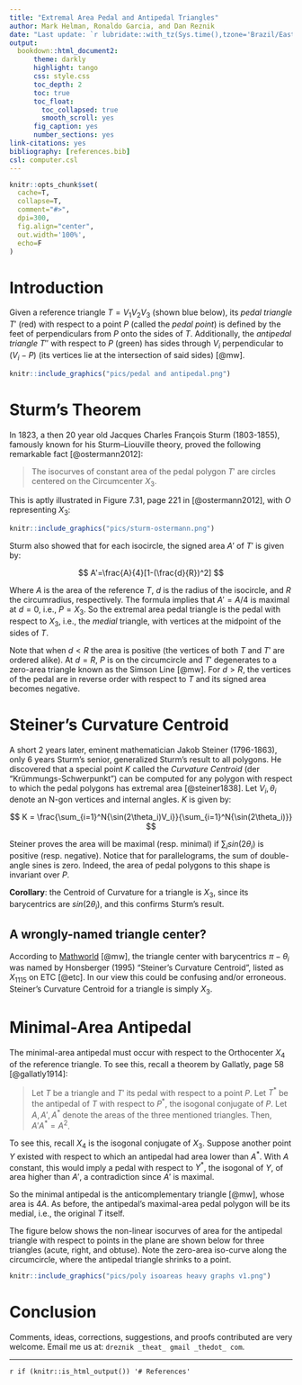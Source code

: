 ```yaml
--- 
title: "Extremal Area Pedal and Antipedal Triangles"
author: Mark Helman, Ronaldo Garcia, and Dan Reznik
date: "Last update: `r lubridate::with_tz(Sys.time(),tzone='Brazil/East')`"
output:
  bookdown::html_document2:
      theme: darkly
      highlight: tango
      css: style.css
      toc_depth: 2
      toc: true
      toc_float:
        toc_collapsed: true
        smooth_scroll: yes
      fig_caption: yes
      number_sections: yes
link-citations: yes
bibliography: [references.bib]
csl: computer.csl
---
```


```r
knitr::opts_chunk$set(
  cache=T,
  collapse=T,
  comment="#>",
  dpi=300,
  fig.align="center",
  out.width='100%',
  echo=F
)
```

# Introduction

Given a reference triangle $T={V_1}{V_2}{V_3}$ (shown blue below), its *pedal triangle* $T'$ (red) with respect to a point $P$ (called the *pedal point*) is defined by the feet of perpendiculars from $P$ onto the sides of $T$. Additionally, the *antipedal triangle* $T''$ with respect to $P$ (green) has sides through $V_i$ perpendicular to $(V_i-P)$ (its vertices lie at the intersection of said sides) [@mw].

```r
knitr::include_graphics("pics/pedal and antipedal.png")
```

# Sturm's Theorem

In 1823, a then 20 year old Jacques Charles François Sturm (1803-1855), famously known for his Sturm–Liouville theory, proved the following remarkable fact [@ostermann2012]: 

>The isocurves of constant area of the pedal polygon $T'$ are circles centered on the Circumcenter $X_3$.


This is aptly illustrated in Figure 7.31, page 221 in [@ostermann2012], with $O$ representing $X_3$:

```r
knitr::include_graphics("pics/sturm-ostermann.png")
```

Sturm also showed that for each isocircle, the signed area $A'$ of $T'$ is given by:

$$
A'=\frac{A}{4}[1-(\frac{d}{R})^2]
$$

Where $A$ is the area of the reference $T$, $d$ is the radius of the isocircle, and $R$ the circumradius, respectively. The formula implies that $A'=A/4$ is maximal at $d=0$, i.e., $P=X_3$. So the extremal area pedal triangle is the pedal with respect to $X_3$, i.e., the *medial* triangle, with vertices at the midpoint of the sides of $T$.

Note that when $d<R$ the area is positive (the vertices of both $T$ and $T'$ are ordered alike). At $d=R$, $P$ is on the circumcircle and $T'$ degenerates to a zero-area triangle known as the Simson Line [@mw]. For $d>R$, the vertices of the pedal are in reverse order with respect to $T$ and its signed area becomes negative.

# Steiner's Curvature Centroid

A short 2 years later, eminent mathematician Jakob Steiner (1796-1863), only 6 years Sturm's senior, generalized Sturm's result to all polygons. He discovered that a special point $K$ called the *Curvature Centroid* (der "Krümmungs-Schwerpunkt") can be computed for any polygon with respect to which the pedal polygons has extremal area [@steiner1838]. Let $V_i,\theta_i$ denote an N-gon vertices and internal angles. $K$ is given by:

$$
K = \frac{\sum_{i=1}^N{\sin(2\theta_i)V_i}}{\sum_{i=1}^N{\sin(2\theta_i)}}
$$

Steiner proves the area will be maximal (resp. minimal) if $\sum_i{sin(2\theta_i)}$ is positive (resp.  negative). Notice that for parallelograms, the sum of double-angle sines is zero. Indeed, the area of pedal polygons to this shape is invariant over $P$. 

**Corollary**: the Centroid of Curvature for a triangle is $X_3$, since its barycentrics are $sin(2\theta_i)$, and this confirms Sturm's result.

<!--- TO DO: reference website about constant area-->

## A wrongly-named triangle center?

According to [Mathworld](https://mathworld.wolfram.com/SteinerCurvatureCentroid.html) [@mw], the triangle center with barycentrics $\pi-\theta_i$ was named by Honsberger (1995) "Steiner's Curvature Centroid", listed as $X_{1115}$ on ETC [@etc]. In our view this could be confusing and/or erroneous. Steiner's Curvature Centroid for a triangle is simply $X_3$.

# Minimal-Area Antipedal 

The minimal-area antipedal must occur with respect to the Orthocenter $X_4$ of the reference triangle. To see this, recall a theorem by Gallatly, page 58 [@gallatly1914]:

>Let $T$ be a triangle and $T'$ its pedal with respect to a point $P$. Let $T^{*}$ be the antipedal of $T$ with respect to $P^*$, the isogonal conjugate of $P$. Let $A,A',A^{*}$ denote the areas of the three mentioned triangles. Then, $A'A^{*}=A^2$.  

To see this, recall $X_4$ is the isogonal conjugate of $X_3$. Suppose another point $Y$ existed with respect to which an antipedal had area lower than $A^*$. With $A$ constant, this would imply a pedal with respect to $Y^*$, the isogonal of $Y$, of area higher than $A'$, a contradiction since $A'$ is maximal.

So the minimal antipedal is the anticomplementary triangle [@mw], whose area is $4A$. As before, the antipedal's maximal-area pedal polygon will be its medial, i.e., the original $T$ itself.

<!--An elegant theorem appearing in [@gallatly] states that the isogonal conjugate of the antipedal triangle of $T$ with respect to a point $P$ is the antipedal triangle of $T$ with respect to $P^*$, the isogonal conjugate of P.

It is also homothetic with the pedal triangle of DeltaABC with respect to P. Furthermore, the product of the areas of the two homothetic triangles equals the square of the area of the original triangle (Gallatly 1913, pp. 56-58).

A beautiful theorem appearing in [@gallatly]

- X4,X3 is isogonal pair
- since the pedal wrt X3 is maximal, $A'(P) A''(P^*)  = A^2$. since A'(P) is maximal when P=X3, then A''(P^*) must be minimal at X4=isog of X3.
- the minimal antipedal is the anticomplementary triangle.
- the maximal pedal is the medial triangle. -->

The figure below shows the non-linear isocurves of area for the antipedal triangle with respect to points in the plane are shown below for three triangles (acute, right, and obtuse). Note the zero-area iso-curve along the circumcircle, where the antipedal triangle shrinks to a point.

```r
knitr::include_graphics("pics/poly isoareas heavy graphs v1.png")
```

# Conclusion

Comments, ideas, corrections, suggestions, and proofs contributed are very welcome. Email me us at: `dreznik _theat_ gmail _thedot_ com`.

***

`r if (knitr::is_html_output()) '# References'`
